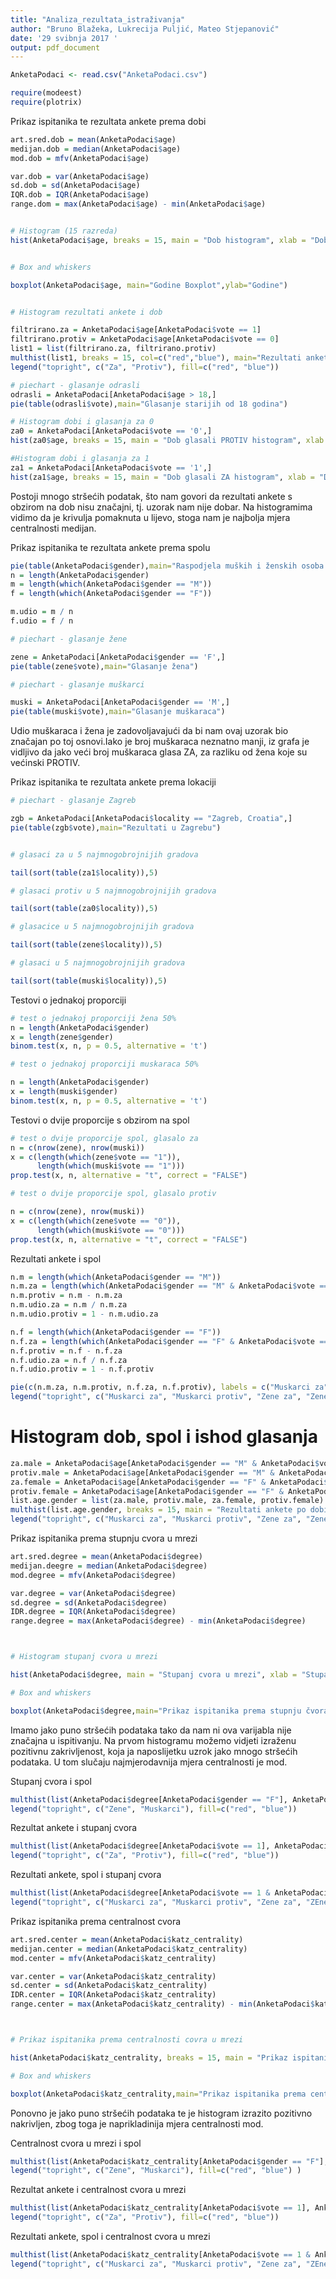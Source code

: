 ```yaml
---
title: "Analiza_rezultata_istraživanja"
author: "Bruno Blažeka, Lukrecija Puljić, Mateo Stjepanović"
date: '29 svibnja 2017 '
output: pdf_document
---
```

```r

AnketaPodaci <- read.csv("AnketaPodaci.csv")

require(modeest)
require(plotrix)

```


Prikaz ispitanika  te rezultata ankete prema dobi
```r
art.sred.dob = mean(AnketaPodaci$age)
medijan.dob = median(AnketaPodaci$age)
mod.dob = mfv(AnketaPodaci$age)

var.dob = var(AnketaPodaci$age)
sd.dob = sd(AnketaPodaci$age)
IQR.dob = IQR(AnketaPodaci$age)
range.dom = max(AnketaPodaci$age) - min(AnketaPodaci$age)


# Histogram (15 razreda)
hist(AnketaPodaci$age, breaks = 15, main = "Dob histogram", xlab = "Dobne skupine", ylab = "Frekvencija")


# Box and whiskers

boxplot(AnketaPodaci$age, main="Godine Boxplot",ylab="Godine")


# Histogram rezultati ankete i dob

filtrirano.za = AnketaPodaci$age[AnketaPodaci$vote == 1]
filtrirano.protiv = AnketaPodaci$age[AnketaPodaci$vote == 0]
list1 = list(filtrirano.za, filtrirano.protiv)
multhist(list1, breaks = 15, col=c("red","blue"), main="Rezultati ankete histogram",xlab="Godine",ylab="Frekvencija")
legend("topright", c("Za", "Protiv"), fill=c("red", "blue"))

# piechart - glasanje odrasli
odrasli = AnketaPodaci[AnketaPodaci$age > 18,]
pie(table(odrasli$vote),main="Glasanje starijih od 18 godina")

# Histogram dobi i glasanja za 0
za0 = AnketaPodaci[AnketaPodaci$vote == '0',]
hist(za0$age, breaks = 15, main = "Dob glasali PROTIV histogram", xlab = "Dobne skupine", ylab = "Frekvencija")

#Histogram dobi i glasanja za 1
za1 = AnketaPodaci[AnketaPodaci$vote == '1',]
hist(za1$age, breaks = 15, main = "Dob glasali ZA histogram", xlab = "Dobne skupine", ylab = "Frekvencija")
```
Postoji mnogo stršećih podatak, što nam govori da rezultati ankete s obzirom na dob nisu značajni, tj. uzorak nam nije dobar. Na histogramima vidimo da je krivulja pomaknuta u lijevo, stoga nam je najbolja mjera centralnosti medijan.


Prikaz ispitanika te rezultata ankete prema spolu
```r
pie(table(AnketaPodaci$gender),main="Raspodjela muških i ženskih osoba u uzorku")
n = length(AnketaPodaci$gender)
m = length(which(AnketaPodaci$gender == "M"))
f = length(which(AnketaPodaci$gender == "F"))

m.udio = m / n
f.udio = f / n

# piechart - glasanje žene

zene = AnketaPodaci[AnketaPodaci$gender == 'F',]
pie(table(zene$vote),main="Glasanje žena")

# piechart - glasanje muškarci

muski = AnketaPodaci[AnketaPodaci$gender == 'M',]
pie(table(muski$vote),main="Glasanje muškaraca")
```
Udio muškaraca i žena je zadovoljavajući da bi nam ovaj uzorak bio značajan po toj osnovi.Iako je broj muškaraca neznatno manji, iz grafa je vidljivo da jako veći broj muškaraca glasa ZA, za razliku od žena koje su većinski PROTIV.

Prikaz ispitanika te rezultata ankete prema lokaciji
```r
# piechart - glasanje Zagreb

zgb = AnketaPodaci[AnketaPodaci$locality == "Zagreb, Croatia",]
pie(table(zgb$vote),main="Rezultati u Zagrebu")


# glasaci za u 5 najmnogobrojnijih gradova

tail(sort(table(za1$locality)),5)

# glasaci protiv u 5 najmnogobrojnijih gradova

tail(sort(table(za0$locality)),5)

# glasacice u 5 najmnogobrojnijih gradova

tail(sort(table(zene$locality)),5)

# glasaci u 5 najmnogobrojnijih gradova

tail(sort(table(muski$locality)),5)
```

Testovi o jednakoj proporciji
```r
# test o jednakoj proporciji žena 50%
n = length(AnketaPodaci$gender)
x = length(zene$gender)
binom.test(x, n, p = 0.5, alternative = 't')

# test o jednakoj proporciji muskaraca 50%

n = length(AnketaPodaci$gender)
x = length(muski$gender)
binom.test(x, n, p = 0.5, alternative = 't')
```
Testovi o dvije proporcije s obzirom na spol
```r
# test o dvije proporcije spol, glasalo za
n = c(nrow(zene), nrow(muski))
x = c(length(which(zene$vote == "1")),
      length(which(muski$vote == "1")))
prop.test(x, n, alternative = "t", correct = "FALSE")

# test o dvije proporcije spol, glasalo protiv

n = c(nrow(zene), nrow(muski))
x = c(length(which(zene$vote == "0")),
      length(which(muski$vote == "0")))
prop.test(x, n, alternative = "t", correct = "FALSE")
```

Rezultati ankete i spol
```r
n.m = length(which(AnketaPodaci$gender == "M"))
n.m.za = length(which(AnketaPodaci$gender == "M" & AnketaPodaci$vote == 1))
n.m.protiv = n.m - n.m.za
n.m.udio.za = n.m / n.m.za
n.m.udio.protiv = 1 - n.m.udio.za

n.f = length(which(AnketaPodaci$gender == "F"))
n.f.za = length(which(AnketaPodaci$gender == "F" & AnketaPodaci$vote == 1))
n.f.protiv = n.f - n.f.za
n.f.udio.za = n.f / n.f.za
n.f.udio.protiv = 1 - n.f.protiv

pie(c(n.m.za, n.m.protiv, n.f.za, n.f.protiv), labels = c("Muskarci za", "Muskarci protiv", "Zene za", "Zene protiv"), col = c("Red", "Blue", "Green", "Yellow")) 
legend("topright", c("Muskarci za", "Muskarci protiv", "Zene za", "Zene protiv"), fill=c("red", "blue", "green", "yellow"))
```

# Histogram dob, spol i ishod glasanja
```r
za.male = AnketaPodaci$age[AnketaPodaci$gender == "M" & AnketaPodaci$vote == 1]
protiv.male = AnketaPodaci$age[AnketaPodaci$gender == "M" & AnketaPodaci$vote == 0]
za.female = AnketaPodaci$age[AnketaPodaci$gender == "F" & AnketaPodaci$vote == 1]
protiv.female = AnketaPodaci$age[AnketaPodaci$gender == "F" & AnketaPodaci$vote == 0]
list.age.gender = list(za.male, protiv.male, za.female, protiv.female)
multhist(list.age.gender, breaks = 15, main = "Rezultati ankete po dobi i spolu", xlab = "Dobne i spolne skupine", ylab = "Frekvencije", col=c("Red", "Blue", "Green", "Yellow"))
legend("topright", c("Muskarci za", "Muskarci protiv", "Zene za", "Zene protiv"), fill=c("red", "blue", "green", "yellow"))
```
Prikaz ispitanika prema stupnju cvora u mrezi
```r

art.sred.degree = mean(AnketaPodaci$degree)
medijan.deegre = median(AnketaPodaci$degree)
mod.degree = mfv(AnketaPodaci$degree)

var.degree = var(AnketaPodaci$degree)
sd.degree = sd(AnketaPodaci$degree)
IDR.degree = IQR(AnketaPodaci$degree)
range.degree = max(AnketaPodaci$degree) - min(AnketaPodaci$degree)



# Histogram stupanj cvora u mrezi

hist(AnketaPodaci$degree, main = "Stupanj cvora u mrezi", xlab = "Stupanj cvora", ylab = "Frekvencija")

# Box and whiskers

boxplot(AnketaPodaci$degree,main="Prikaz ispitanika prema stupnju čvora u mreži")
```
Imamo jako puno stršećih podataka tako da nam ni ova varijabla nije značajna u ispitivanju. Na prvom histogramu možemo vidjeti izraženu pozitivnu zakrivljenost, koja ja naposlijetku uzrok jako mnogo stršećih podataka. U tom slučaju najmjerodavnija mjera centralnosti je mod.

Stupanj cvora i spol
```r
multhist(list(AnketaPodaci$degree[AnketaPodaci$gender == "F"], AnketaPodaci$degree[AnketaPodaci$gender == "M"]), main = "Prikaza stupnja cvora s obzrom na spol", xlab = "Stupanj cvora i spol", ylab = "Frekvencija", col = c("Red", "Blue"))
legend("topright", c("Zene", "Muskarci"), fill=c("red", "blue"))
```
Rezultat ankete i stupanj cvora
```r
multhist(list(AnketaPodaci$degree[AnketaPodaci$vote == 1], AnketaPodaci$degree[AnketaPodaci$vote == 0]), main = "Prikaz rezultata ankete i stupanja cvora", xlab = "Rezulati ankete i stupanja cvora", ylab = "Frekvencija", col=c("Red", "Blue"))
legend("topright", c("Za", "Protiv"), fill=c("red", "blue"))
```
Rezultati ankete, spol i stupanj cvora
```r
multhist(list(AnketaPodaci$degree[AnketaPodaci$vote == 1 & AnketaPodaci$gender == "M"], AnketaPodaci$degree[AnketaPodaci$vote == 0 & AnketaPodaci$gender == "M"], AnketaPodaci$degree[AnketaPodaci$vote == 1 & AnketaPodaci$gender == "F"], AnketaPodaci$degree[AnketaPodaci$vote == 0 & AnketaPodaci$gender == "F"]), col = c("red", "blue", "green", "yellow"), main = "Rezultati ankete s obzorom na spol i stupanj cvora", xlab = "Spol i stupanj cvora", ylab = "Frekvencije")
legend("topright", c("Muskarci za", "Muskarci protiv", "Zene za", "ZEne protiv"), fill=c("red", "blue", "green", "yellow"))
```
Prikaz ispitanika prema centralnost cvora
```r
art.sred.center = mean(AnketaPodaci$katz_centrality)
medijan.center = median(AnketaPodaci$katz_centrality)
mod.center = mfv(AnketaPodaci$katz_centrality)

var.center = var(AnketaPodaci$katz_centrality)
sd.center = sd(AnketaPodaci$katz_centrality)
IDR.center = IQR(AnketaPodaci$katz_centrality)
range.center = max(AnketaPodaci$katz_centrality) - min(AnketaPodaci$katz_centrality)



# Prikaz ispitanika prema centralnosti covra u mrezi

hist(AnketaPodaci$katz_centrality, breaks = 15, main = "Prikaz ispitanika prema centralnosti cvora u mrezi", xlab = "Centralnost cvora u mrezi", ylab = "Frekvencija", col= "Green")

# Box and whiskers

boxplot(AnketaPodaci$katz_centrality,main="Prikaz ispitanika prema centralnosti čvora")
```
Ponovno je jako puno stršećih podataka te je histogram izrazito pozitivno nakrivljen, zbog toga je naprikladinija mjera centralnosti mod.

Centralnost cvora u mrezi i spol
```r
multhist(list(AnketaPodaci$katz_centrality[AnketaPodaci$gender == "F"], AnketaPodaci$katz_centrality[AnketaPodaci$gender == "M"]), main = "Prikaza centralnosti cvora u mrezi s obzrom na spol", xlab = "Centralnost cvora u mrezi i spol", ylab = "Frekvencija", col = c("Red", "Blue"))
legend("topright", c("Zene", "Muskarci"), fill=c("red", "blue") )
```
Rezultat ankete i centralnost cvora u mrezi
```r
multhist(list(AnketaPodaci$katz_centrality[AnketaPodaci$vote == 1], AnketaPodaci$katz_centrality[AnketaPodaci$vote == 0]), main = "Prikaz rezultata ankete i centralnost cvora u mrezi", xlab = "Rezulati ankete i centralnost cvora u mrezi", ylab = "Frekvencija", col=c("Red", "Blue"))
legend("topright", c("Za", "Protiv"), fill=c("red", "blue"))
```
Rezultati ankete, spol i centralnost cvora u mrezi
```r
multhist(list(AnketaPodaci$katz_centrality[AnketaPodaci$vote == 1 & AnketaPodaci$gender == "M"], AnketaPodaci$katz_centrality[AnketaPodaci$vote == 0 & AnketaPodaci$gender == "M"], AnketaPodaci$katz_centrality[AnketaPodaci$vote == 1 & AnketaPodaci$gender == "F"], AnketaPodaci$katz_centrality[AnketaPodaci$vote == 0 & AnketaPodaci$gender == "F"]), col = c("red", "blue", "green", "yellow"), main = "Rezultati ankete s obzorom na spol i centralnost cvora u mrezi", xlab = "Spol i stupanj cvora", ylab = "Frekvencije")
legend("topright", c("Muskarci za", "Muskarci protiv", "Zene za", "ZEne protiv"), fill=c("red", "blue", "green", "yellow"))
```


